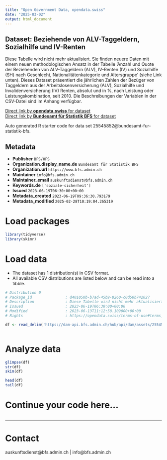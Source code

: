 ```yaml
---
title: "Open Government Data, opendata.swiss"
date: "2025-03-02"
output: html_document
---
```


## Dataset: Beziehende von ALV-Taggeldern, Sozialhilfe und IV-Renten

Diese Tabelle wird nicht mehr aktualisiert. Sie finden neuere Daten mit einem neuen methodologischen Ansatz in der Tabelle 'Anzahl und Quote der Beziehenden von ALV-Taggeldern (ALV), IV-Renten (IV) und Sozialhilfe (SH) nach Geschlecht, Nationalitätenkategorie und Altersgruppe' (siehe Link unten). Dieses Dataset präsentiert die jährlichen Zahlen der Bezüger von Taggeldern aus der Arbeitslosenversicherung (ALV), Sozialhilfe und Invalidenversicherung (IV) Renten, absolut und in %, nach Leistung oder Leistungskombination, seit 2010. Die Beschreibungen der Variablen in der CSV-Datei sind im Anhang verfügbar.

[Direct link by **opendata.swiss** for dataset](https://opendata.swiss/de/dataset/beziehende-von-alv-taggeldern-sozialhilfe-und-iv-renten2)<br>
[Direct link by **Bundesamt für Statistik BFS** for dataset](https://www.bfs.admin.ch/asset/de/ts-x-13.06.02.01)

Auto generated R starter code for data set 25545852@bundesamt-fur-statistik-bfs.

## Metadata

- **Publisher** `BFS/OFS`
- **Organization.display_name.de** `Bundesamt für Statistik BFS`
- **Organization.url** `https://www.bfs.admin.ch`
- **Maintainer** `info@bfs.admin.ch`
- **Maintainer_email** `auskunftsdienst@bfs.admin.ch`
- **Keywords.de** `['soziale-sicherheit']`
- **Issued** `2023-06-19T06:30:00+00:00`
- **Metadata_created** `2023-06-19T09:36:30.793179`
- **Metadata_modified** `2025-02-28T10:19:04.265319`


# Load packages

```r

library(tidyverse)
library(skimr)

```

# Load data

-   The dataset has 1 distribution(s) in CSV format.
-   All available CSV distributions are listed below and can be read into a tibble.

```r

# Distribution 0
# Package_id               : d401050b-b7ad-45b9-8260-c0d50b742027
# Description              : Diese Tabelle wird nicht mehr aktualisiert. Sie finden neuere Daten mit einem neuen methodologischen Ansatz in der Tabelle "Anzahl und Quote der Beziehenden von ALV-Taggeldern (ALV), IV-Renten (IV) und Sozialhilfe (SH) nach Geschlecht, Nationalitätenkategorie und Altersgruppe" (siehe Link unten). Dieses Dataset präsentiert die jährlichen Zahlen der Bezüger von Taggeldern aus der Arbeitslosenversicherung (ALV), Sozialhilfe und Invalidenversicherung (IV) Renten, absolut und in %, nach Leistung oder Leistungskombination, seit 2010. Die Beschreibungen der Variablen in der CSV-Datei sind im Anhang verfügbar.
# Issued                   : 2023-06-19T06:30:00+00:00
# Modified                 : 2023-06-13T11:12:58.109000+00:00
# Rights                   : https://opendata.swiss/terms-of-use#terms_by_ask

df <- read_delim('https://dam-api.bfs.admin.ch/hub/api/dam/assets/25545875/master')



```

# Analyze data

```r

glimpse(df)
str(df)
skim(df)

head(df)
tail(df)

```

# Continue your code here...

```r

```

------------------------------------------------------------------------

# Contact

auskunftsdienst@bfs.admin.ch | info@bfs.admin.ch
